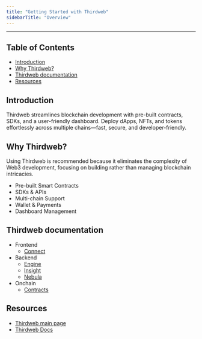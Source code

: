 ```yaml
---
title: "Getting Started with Thirdweb"
sidebarTitle: "Overview"
---
```


---

## Table of Contents
- [Introduction](#introduction)
- [Why Thirdweb?](#why-thirdweb)
- [Thirdweb documentation](#thirdweb-docs)
- [Resources](#resources)

## Introduction

Thirdweb streamlines blockchain development with pre-built contracts, SDKs, and a user-friendly dashboard. Deploy dApps, NFTs, and tokens effortlessly across multiple chains—fast, secure, and developer-friendly.

## Why Thirdweb?

Using Thirdweb is recommended because it eliminates the complexity of Web3 development, focusing on building rather than managing blockchain intricacies.

- Pre-built Smart Contracts
- SDKs & APIs
- Multi-chain Support
- Wallet & Payments
- Dashboard Management

## Thirdweb documentation

- Frontend
  - [Connect](https://portal.thirdweb.com/connect)
- Backend 
  - [Engine](https://portal.thirdweb.com/engine)
  - [Insight](https://portal.thirdweb.com/insight)
  - [Nebula](https://portal.thirdweb.com/nebula)
- Onchain
  - [Contracts](https://portal.thirdweb.com/contracts)

## Resources

- [Thirdweb main page](https://thirdweb.com/)
- [Thirdweb Docs](https://portal.thirdweb.com/)
